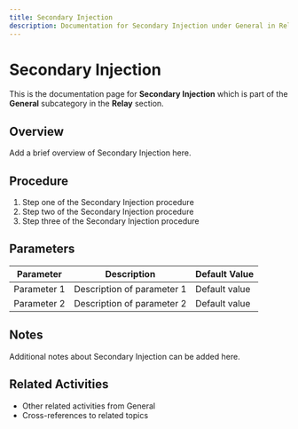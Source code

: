 ```yaml
---
title: Secondary Injection
description: Documentation for Secondary Injection under General in Relay category
---
```


# Secondary Injection

This is the documentation page for **Secondary Injection** which is part of the **General** subcategory in the **Relay** section.

## Overview

Add a brief overview of Secondary Injection here.

## Procedure

1. Step one of the Secondary Injection procedure
2. Step two of the Secondary Injection procedure
3. Step three of the Secondary Injection procedure

## Parameters

| Parameter | Description | Default Value |
|-----------|-------------|---------------|
| Parameter 1 | Description of parameter 1 | Default value |
| Parameter 2 | Description of parameter 2 | Default value |

## Notes

Additional notes about Secondary Injection can be added here.

## Related Activities

- Other related activities from General
- Cross-references to related topics
